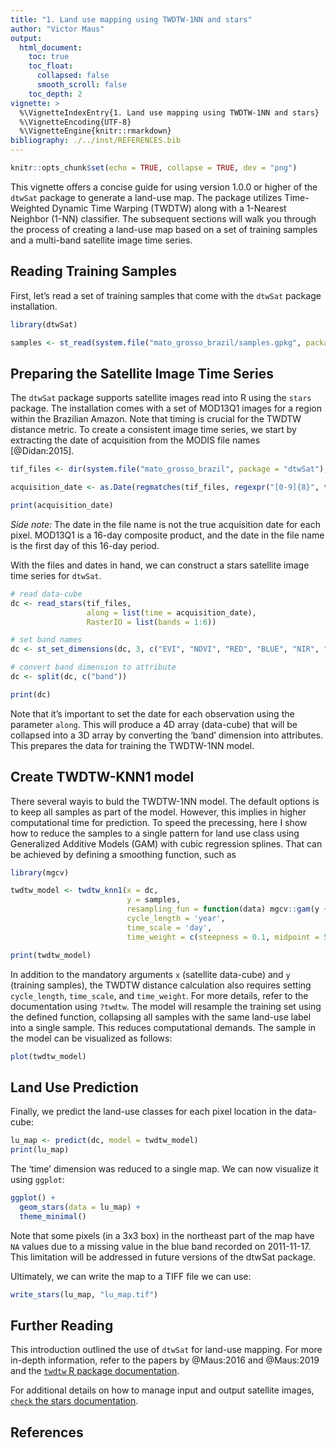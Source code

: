 ```yaml
---
title: "1. Land use mapping using TWDTW-1NN and stars"
author: "Victor Maus"
output:
  html_document:
    toc: true
    toc_float:
      collapsed: false
      smooth_scroll: false
    toc_depth: 2
vignette: >
  %\VignetteIndexEntry{1. Land use mapping using TWDTW-1NN and stars}
  %\VignetteEncoding{UTF-8}
  %\VignetteEngine{knitr::rmarkdown}
bibliography: ./../inst/REFERENCES.bib
---
```



```r
knitr::opts_chunk$set(echo = TRUE, collapse = TRUE, dev = "png")
```

This vignette offers a concise guide for using version 1.0.0 or higher of the `dtwSat` package to generate a land-use map.
The package utilizes Time-Weighted Dynamic Time Warping (TWDTW) along with a 1-Nearest Neighbor (1-NN) classifier.
The subsequent sections will walk you through the process of creating a land-use map based on a set of training samples 
and a multi-band satellite image time series.

## Reading Training Samples

First, let's read a set of training samples that come with the `dtwSat` package installation.

```r
library(dtwSat)

samples <- st_read(system.file("mato_grosso_brazil/samples.gpkg", package = "dtwSat"), quiet = TRUE)
```

## Preparing the Satellite Image Time Series

The `dtwSat` package supports satellite images read into R using the `stars` package.
The installation comes with a set of MOD13Q1 images for a region within the Brazilian Amazon.
Note that timing is crucial for the TWDTW distance metric. To create a consistent image time series, 
we start by extracting the date of acquisition from the MODIS file names [@Didan:2015].

```r
tif_files <- dir(system.file("mato_grosso_brazil", package = "dtwSat"), pattern = "\\.tif$", full.names = TRUE)

acquisition_date <- as.Date(regmatches(tif_files, regexpr("[0-9]{8}", tif_files)), format = "%Y%m%d")

print(acquisition_date)
```

*Side note:* The date in the file name is not the true acquisition date for each pixel.
MOD13Q1 is a 16-day composite product, and the date in the file name is the first day of this 16-day period.

With the files and dates in hand, we can construct a stars satellite image time series for `dtwSat`.

```r
# read data-cube
dc <- read_stars(tif_files,
                 along = list(time = acquisition_date),
                 RasterIO = list(bands = 1:6))

# set band names
dc <- st_set_dimensions(dc, 3, c("EVI", "NDVI", "RED", "BLUE", "NIR", "MIR"))

# convert band dimension to attribute
dc <- split(dc, c("band"))

print(dc)
```

Note that it's important to set the date for each observation using the parameter `along`.
This will produce a 4D array (data-cube) that will be collapsed into a 3D array by converting 
the 'band' dimension into attributes. This prepares the data for training the TWDTW-1NN model.

## Create TWDTW-KNN1 model

There several wayis to buld the TWDTW-1NN model. The default options is to keep all samples as part of the model.
However, this implies in higher computational time for prediction. To speed the precessing, 
here I show how to reduce the samples to a single pattern for land use class using 
Generalized Additive Models (GAM) with cubic regression splines.
That can be achieved by defining a smoothing function, such as

```r
library(mgcv)

twdtw_model <- twdtw_knn1(x = dc,
                          y = samples,
                          resampling_fun = function(data) mgcv::gam(y ~ s(x), data = data),
                          cycle_length = 'year',
                          time_scale = 'day',
                          time_weight = c(steepness = 0.1, midpoint = 50))

print(twdtw_model)
```

In addition to the mandatory arguments `x` (satellite data-cube) and `y` (training samples), 
the TWDTW distance calculation also requires setting `cycle_length`, `time_scale`, and `time_weight`.
For more details, refer to the documentation using `?twdtw`. 
The model will resample the training set using the defined function, 
collapsing all samples with the same land-use label into a single sample.
This reduces computational demands. The sample in the model can be visualized as follows:

```r
plot(twdtw_model)
```


## Land Use Prediction

Finally, we predict the land-use classes for each pixel location in the data-cube:

```r
lu_map <- predict(dc, model = twdtw_model)
print(lu_map)
```

The 'time' dimension was reduced to a single map. We can now visualize it using `ggplot`:

```r
ggplot() +
  geom_stars(data = lu_map) +
  theme_minimal()
```

Note that some pixels (in a 3x3 box) in the northeast part of the map have `NA` values due 
to a missing value in the blue band recorded on 2011-11-17. This limitation will be addressed 
in future versions of the dtwSat package.

Ultimately, we can write the map to a TIFF file we can use:

```r
write_stars(lu_map, "lu_map.tif")
```

## Further Reading

This introduction outlined the use of `dtwSat` for land-use mapping. 
For more in-depth information, refer to the papers by @Maus:2016 and @Maus:2019 and the 
[`twdtw` R package documentation](https://CRAN.R-project.org/package=twdtw).

For additional details on how to manage input and output satellite images, 
[`check` the stars documentation](https://CRAN.R-project.org/package=stars).

## References
